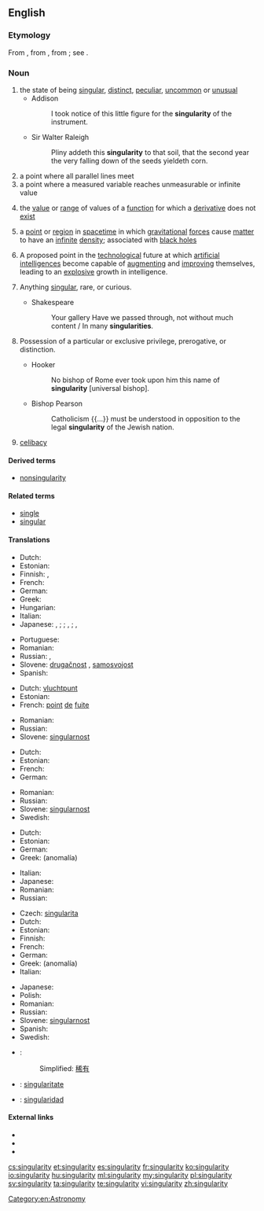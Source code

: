 ==English==
{{wikipedia|lang=en}}

===Etymology===
From {{etyl|fro|en}} {{term|singularite|lang=fro}}, from {{etyl|LL.|en}} {{term|singularitas||singleness}}, from {{etyl|la|en}} {{term|singularis|lang=la||single}}; see {{term|singular}}.

===Noun===
{{en-noun|singularities|-}}

# the state of being [[singular]], [[distinct]], [[peculiar]], [[uncommon]] or [[unusual]]
#* Addison
#*: I took notice of this little figure for the '''singularity''' of the instrument.
#* Sir Walter Raleigh
#*: Pliny addeth this '''singularity''' to that soil, that the second year the very falling down of the seeds yieldeth corn.
# a point where all parallel lines meet
# a point where a measured variable reaches unmeasurable or infinite value
# {{mathematics}} the [[value]] or [[range]] of values of a [[function]] for which a [[derivative]] does not [[exist]]
# {{physics}} a [[point]] or [[region]] in [[spacetime]] in which [[gravitational]] [[force]]s cause [[matter]] to have an [[infinite]] [[density]]; associated with [[black hole]]s
# A proposed point in the [[technological]] future at which [[artificial intelligence]]s become capable of [[augment]]ing and [[improve|improving]] themselves, leading to an [[explosive]] growth in intelligence.
# {{obsolete}} Anything [[singular]], rare, or curious.
#* Shakespeare
#*: Your gallery Have we passed through, not without much content / In many '''singularities'''.
# {{obsolete}} Possession of a particular or exclusive privilege, prerogative, or distinction.
#* Hooker
#*: No bishop of Rome ever took upon him this name of '''singularity''' [universal bishop].
#* Bishop Pearson
#*: Catholicism {{...}} must be understood in opposition to the legal '''singularity''' of the Jewish nation.
# {{obsolete}} [[celibacy]]
#: {{rfquotek|Jeremy Taylor}}

====Derived terms====
* [[nonsingularity]]

====Related terms====
* [[single]]
* [[singular]]

====Translations====
{{trans-top|peculiar state or occurrence}}
* Dutch: {{t-|nl|bijzonderheid}} {{f}}
* Estonian: {{t+|et|singulaarsus}}
* Finnish: {{t-|fi|erikoisuus}}, {{t-|fi|omituisuus}}
* French: {{t+|fr|singularité|f}}
* German: {{t+|de|Eigenheit|f}}
* Greek: {{t+|el|ιδιομορφία|f|tr=idiomorfía}}
* Hungarian: {{t-|hu|szingularitás}}
* Italian: {{t-|it|singolarità|f}}
* Japanese: {{qualifier|singular}} {{t-|ja|単独性|tr=tandokusē}}, {{t-|ja|単一性|tr=tan'itsusē}}; {{qualifier|uncommon}} {{t-|ja|特異性|tr=tokuisē}}; {{qualifier|odd}} {{t+|ja|奇妙|tr=kimyō}}, {{t-|ja|風変わり|tr=fūgawari}}; {{qualifier|supremely rare}} {{t+|ja|非凡|tr=hibon}}, {{t-|ja|希有|tr=keu}}
{{trans-mid}}
* Portuguese: {{t-|pt|singularidade|f}}
* Romanian: {{t+|ro|singularitate|f}}
* Russian: {{t+|ru|своеобразие|n|tr=svojeobrázije|sc=Cyrl}}, {{t+|ru|самобытность|f|tr=samobýtnostʹ|sc=Cyrl}}
* Slovene: [[drugačnost]] {{f}}, [[samosvojost]] {{f}}
* Spanish: {{t-|es|singularidad|f}}
{{trans-bottom}}

{{trans-top|point where all lines meet}}
* Dutch: [[vluchtpunt]] {{n}}
* Estonian: {{t+|et|singulaarsus}}
* French: [[point]] {{m}} [[de]] [[fuite]]
{{trans-mid}}
* Romanian: {{t-|ro|punct de întâlnire|n}}
* Russian: {{t+|ru|сингулярность|f|tr=singuljárnostʹ}}
* Slovene: [[singularnost]] {{f}}
{{trans-bottom}}

{{trans-top|point where infinite value is reached}}
* Dutch: {{t+|nl|singulariteit|f}}
* Estonian: {{t+|et|singulaarsus}}
* French: {{t+|fr|singularité|f}}
* German: {{t+|de|Singularität|f}}
{{trans-mid}}
* Romanian: {{t+|ro|singularitate|f}}
* Russian: {{t+|ru|сингулярность|f|tr=singuljárnostʹ}}
* Slovene: [[singularnost]] {{f}}
* Swedish: {{t-|sv|singularitet|c}}
{{trans-bottom}}

{{trans-top|mathematics: value for which a derivative does not exist}}
* Dutch: {{t+|nl|singulariteit|f}}
* Estonian: {{t+|et|singulaarsus}}
* German: {{t+|de|Singularität|f}}
* Greek: {{t+|el|ανωμαλία|f}} (anomalía)
{{trans-mid}}
* Italian: {{t-|it|singolarità|f}}
* Japanese: {{t-|ja|特異点|tr=tokuiten}}
* Romanian: {{t+|ro|singularitate|f}}
* Russian: {{t+|ru|сингулярность|f|tr=singuljárnostʹ}}
{{trans-bottom}}

{{trans-top|physics: point of infinite density}}
* Czech: [[singularita]] {{f}}
* Dutch: {{t+|nl|singulariteit|f}}
* Estonian: {{t+|et|singulaarsus}}
* Finnish: {{t-|fi|singulariteetti}}
* French: {{t+|fr|singularité|f}}
* German: {{t+|de|Singularität|f}}
* Greek: {{t+|el|ανωμαλία|f}} (anomalía)
* Italian: {{t-|it|singolarità|f}}
{{trans-mid}}
* Japanese: {{t-|ja|特異点|tr=tokuiten}}
* Polish: {{t-|pl|osobliwość|f}}
* Romanian: {{t+|ro|singularitate|f}}
* Russian: {{t+|ru|сингулярность|f|tr=singuljárnostʹ}}
* Slovene: [[singularnost]] {{f}}
* Spanish: {{t-|es|singularidad|f}}
* Swedish: {{t-|sv|singularitet|c}}
{{trans-bottom}}

{{checktrans-top}}
* {{ttbc|cmn}}:
*: Simplified: [[稀有]]
* {{ttbc|ia}}: [[singularitate]]
* {{ttbc|es}}: [[singularidad]] {{f}}
{{trans-bottom}}

====External links====
* {{R:Webster 1913}}
* {{R:Century 1911}}
* {{R:OneLook}}

[[Category:en:Astronomy]]

[[cs:singularity]]
[[et:singularity]]
[[es:singularity]]
[[fr:singularity]]
[[ko:singularity]]
[[io:singularity]]
[[hu:singularity]]
[[ml:singularity]]
[[my:singularity]]
[[pl:singularity]]
[[sv:singularity]]
[[ta:singularity]]
[[te:singularity]]
[[vi:singularity]]
[[zh:singularity]]
